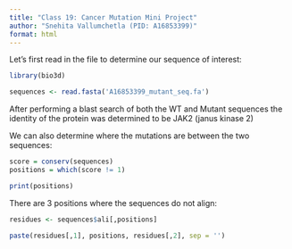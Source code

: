 ```yaml
---
title: "Class 19: Cancer Mutation Mini Project"
author: "Snehita Vallumchetla (PID: A16853399)"
format: html
---
```


Let's first read in the file to determine our sequence of interest: 
```r
library(bio3d)

sequences <- read.fasta('A16853399_mutant_seq.fa')
```

After performing a blast search of both the WT and Mutant sequences the identity of the protein was determined to be JAK2 (janus kinase 2) 

We can also determine where the mutations are between the two sequences: 
```r
score = conserv(sequences)
positions = which(score != 1)

print(positions)
```

There are 3 positions where the sequences do not align: 
```r
residues <- sequences$ali[,positions]
```


```r
paste(residues[,1], positions, residues[,2], sep = '')
```


